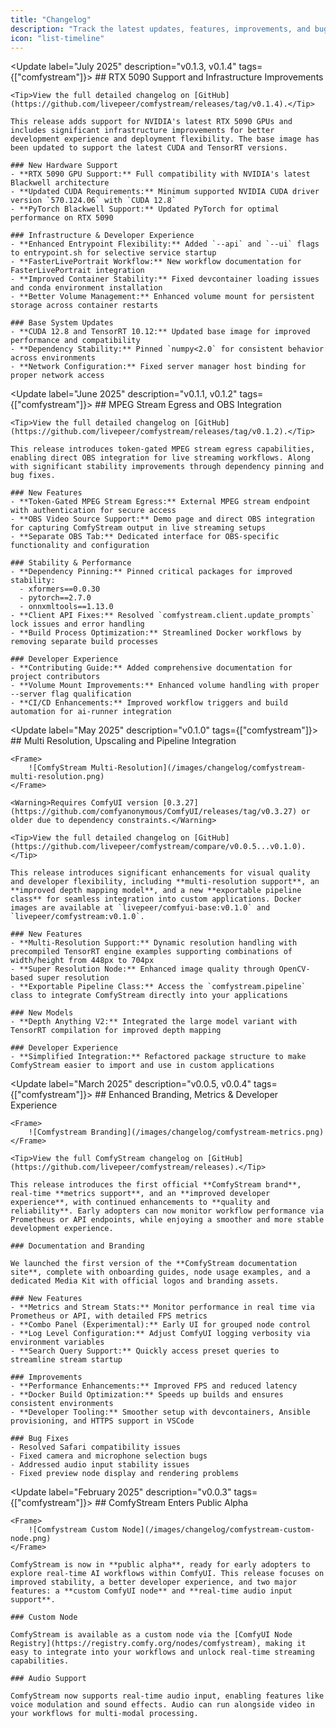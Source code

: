 ```yaml
---
title: "Changelog"
description: "Track the latest updates, features, improvements, and bug fixes for the ComfyStream toolkit."
icon: "list-timeline"
---
```


<Update label="July 2025" description="v0.1.3, v0.1.4" tags={["comfystream"]}>
    ## RTX 5090 Support and Infrastructure Improvements

    <Tip>View the full detailed changelog on [GitHub](https://github.com/livepeer/comfystream/releases/tag/v0.1.4).</Tip>

    This release adds support for NVIDIA's latest RTX 5090 GPUs and includes significant infrastructure improvements for better development experience and deployment flexibility. The base image has been updated to support the latest CUDA and TensorRT versions.

    ### New Hardware Support
    - **RTX 5090 GPU Support:** Full compatibility with NVIDIA's latest Blackwell architecture
    - **Updated CUDA Requirements:** Minimum supported NVIDIA CUDA driver version `570.124.06` with `CUDA 12.8`
    - **PyTorch Blackwell Support:** Updated PyTorch for optimal performance on RTX 5090

    ### Infrastructure & Developer Experience
    - **Enhanced Entrypoint Flexibility:** Added `--api` and `--ui` flags to entrypoint.sh for selective service startup
    - **FasterLivePortrait Workflow:** New workflow documentation for FasterLivePortrait integration
    - **Improved Container Stability:** Fixed devcontainer loading issues and conda environment installation
    - **Better Volume Management:** Enhanced volume mount for persistent storage across container restarts

    ### Base System Updates
    - **CUDA 12.8 and TensorRT 10.12:** Updated base image for improved performance and compatibility
    - **Dependency Stability:** Pinned `numpy<2.0` for consistent behavior across environments
    - **Network Configuration:** Fixed server manager host binding for proper network access

</Update>

<Update label="June 2025" description="v0.1.1, v0.1.2" tags={["comfystream"]}>
    ## MPEG Stream Egress and OBS Integration

    <Tip>View the full detailed changelog on [GitHub](https://github.com/livepeer/comfystream/releases/tag/v0.1.2).</Tip>

    This release introduces token-gated MPEG stream egress capabilities, enabling direct OBS integration for live streaming workflows. Along with significant stability improvements through dependency pinning and bug fixes.

    ### New Features
    - **Token-Gated MPEG Stream Egress:** External MPEG stream endpoint with authentication for secure access
    - **OBS Video Source Support:** Demo page and direct OBS integration for capturing ComfyStream output in live streaming setups
    - **Separate OBS Tab:** Dedicated interface for OBS-specific functionality and configuration

    ### Stability & Performance
    - **Dependency Pinning:** Pinned critical packages for improved stability:
      - xformers==0.0.30
      - pytorch==2.7.0
      - onnxmltools==1.13.0
    - **Client API Fixes:** Resolved `comfystream.client.update_prompts` lock issues and error handling
    - **Build Process Optimization:** Streamlined Docker workflows by removing separate build processes

    ### Developer Experience
    - **Contributing Guide:** Added comprehensive documentation for project contributors
    - **Volume Mount Improvements:** Enhanced volume handling with proper --server flag qualification
    - **CI/CD Enhancements:** Improved workflow triggers and build automation for ai-runner integration

</Update>

<Update label="May 2025" description="v0.1.0" tags={["comfystream"]}>
    ## Multi Resolution, Upscaling and Pipeline Integration

    <Frame>
        ![ComfyStream Multi-Resolution](/images/changelog/comfystream-multi-resolution.png)
    </Frame>

    <Warning>Requires ComfyUI version [0.3.27](https://github.com/comfyanonymous/ComfyUI/releases/tag/v0.3.27) or older due to dependency constraints.</Warning>

    <Tip>View the full detailed changelog on [GitHub](https://github.com/livepeer/comfystream/compare/v0.0.5...v0.1.0).</Tip>

    This release introduces significant enhancements for visual quality and developer flexibility, including **multi-resolution support**, an **improved depth mapping model**, and a new **exportable pipeline class** for seamless integration into custom applications. Docker images are available at `livepeer/comfyui-base:v0.1.0` and `livepeer/comfystream:v0.1.0`.

    ### New Features
    - **Multi-Resolution Support:** Dynamic resolution handling with precompiled TensorRT engine examples supporting combinations of width/height from 448px to 704px
    - **Super Resolution Node:** Enhanced image quality through OpenCV-based super resolution
    - **Exportable Pipeline Class:** Access the `comfystream.pipeline` class to integrate ComfyStream directly into your applications

    ### New Models
    - **Depth Anything V2:** Integrated the large model variant with TensorRT compilation for improved depth mapping

    ### Developer Experience
    - **Simplified Integration:** Refactored package structure to make ComfyStream easier to import and use in custom applications

</Update>

<Update label="March 2025" description="v0.0.5, v0.0.4" tags={["comfystream"]}>
    ## Enhanced Branding, Metrics & Developer Experience

    <Frame>
        ![Comfystream Branding](/images/changelog/comfystream-metrics.png)
    </Frame>

    <Tip>View the full ComfyStream changelog on [GitHub](https://github.com/livepeer/comfystream/releases).</Tip>

    This release introduces the first official **ComfyStream brand**, real-time **metrics support**, and an **improved developer experience**, with continued enhancements to **quality and reliability**. Early adopters can now monitor workflow performance via Prometheus or API endpoints, while enjoying a smoother and more stable development experience.

    ### Documentation and Branding

    We launched the first version of the **ComfyStream documentation site**, complete with onboarding guides, node usage examples, and a dedicated Media Kit with official logos and branding assets.

    ### New Features
    - **Metrics and Stream Stats:** Monitor performance in real time via Prometheus or API, with detailed FPS metrics
    - **Combo Panel (Experimental):** Early UI for grouped node control
    - **Log Level Configuration:** Adjust ComfyUI logging verbosity via environment variables
    - **Search Query Support:** Quickly access preset queries to streamline stream startup

    ### Improvements
    - **Performance Enhancements:** Improved FPS and reduced latency
    - **Docker Build Optimization:** Speeds up builds and ensures consistent environments
    - **Developer Tooling:** Smoother setup with devcontainers, Ansible provisioning, and HTTPS support in VSCode

    ### Bug Fixes
    - Resolved Safari compatibility issues
    - Fixed camera and microphone selection bugs
    - Addressed audio input stability issues
    - Fixed preview node display and rendering problems

</Update>

<Update label="February 2025" description="v0.0.3" tags={["comfystream"]}>
    ## ComfyStream Enters Public Alpha

    <Frame>
        ![Comfystream Custom Node](/images/changelog/comfystream-custom-node.png)
    </Frame>

    ComfyStream is now in **public alpha**, ready for early adopters to explore real-time AI workflows within ComfyUI. This release focuses on improved stability, a better developer experience, and two major features: a **custom ComfyUI node** and **real-time audio input support**.

    ### Custom Node

    ComfyStream is available as a custom node via the [ComfyUI Node Registry](https://registry.comfy.org/nodes/comfystream), making it easy to integrate into your workflows and unlock real-time streaming capabilities.

    ### Audio Support

    ComfyStream now supports real-time audio input, enabling features like voice modulation and sound effects. Audio can run alongside video in your workflows for multi-modal processing.

</Update>
